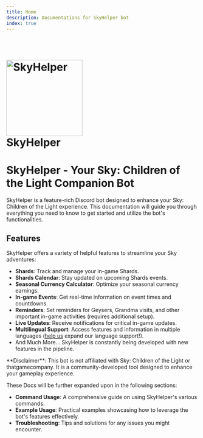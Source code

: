 ---
title: Home
description: Documentations for SkyHelper bot
index: true
---


<h1 style={{ textAlign: "center" }}>
  <br />
  <a href="https://github.com/imnaiyar/SkyHelper">
    <img
      src="https://skyhelper.xyz/assets/img/boticon.png"
      height="200"
      width="200"
      alt="SkyHelper"
      style={{ display: "block", margin: "0 auto" }}
    />
  </a>
  <br />
  SkyHelper
</h1>

# SkyHelper - Your Sky: Children of the Light Companion Bot

SkyHelper is a feature-rich Discord bot designed to enhance your Sky: Children of the Light experience. This documentation will guide you through everything you need to know to get started and utilize the bot's functionalities.

## Features

SkyHelper offers a variety of helpful features to streamline your Sky adventures:

- **Shards**: Track and manage your in-game Shards.
- **Shards Calendar**: Stay updated on upcoming Shards events.
- **Seasonal Currency Calculator**: Optimize your seasonal currency earnings.
- **In-game Events**: Get real-time information on event times and countdowns.
- **Reminders**: Set reminders for Geysers, Grandma visits, and other important in-game activities (requires additional setup).
- **Live Updates**: Receive notifications for critical in-game updates.
- **Multilingual Support**: Access features and information in multiple languages ([help us](/docs/guides/translating) expand our language support!).
- And Much More... SkyHelper is constantly being developed with new features in the pipeline.

<Callout type="info">
  **Disclaimer**: This bot is not affiliated with Sky: Children of the Light or thatgamecompany. It is a community-developed tool
  designed to enhance your gameplay experience.
</Callout>

These Docs will be further expanded upon in the following sections:

- **Command Usage**: A comprehensive guide on using SkyHelper's various commands.
- **Example Usage**: Practical examples showcasing how to leverage the bot's features effectively.
- **Troubleshooting**: Tips and solutions for any issues you might encounter.

<Cards>
  <Card title="Commands" href="./docs/commands" />
  <Card title="Translating the bot" href="./docs/guides/translating" />
  <Card title="Credits" href="./docs/guides/credits" />
</Cards>
